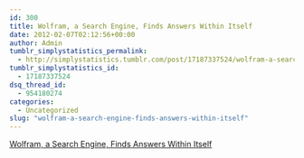 ```yaml
---
id: 300
title: Wolfram, a Search Engine, Finds Answers Within Itself
date: 2012-02-07T02:12:56+00:00
author: Admin
tumblr_simplystatistics_permalink:
  - http://simplystatistics.tumblr.com/post/17187337524/wolfram-a-search-engine-finds-answers-within-itself
tumblr_simplystatistics_id:
  - 17187337524
dsq_thread_id:
  - 954180274
categories:
  - Uncategorized
slug: "wolfram-a-search-engine-finds-answers-within-itself"
---
```

[Wolfram, a Search Engine, Finds Answers Within Itself](http://www.nytimes.com/2012/02/07/technology/wolfram-a-search-engine-finds-answers-within-itself.html)
